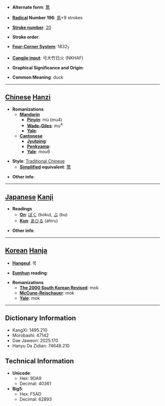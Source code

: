 * '''Alternate form''': [[鹜]]

* '''[[Wiktionary:Chinese radical index| Radical]] Number 196''': [[Wiktionary:Chinese radical index 鳥|鳥]]+9 strokes

* '''[[Wiktionary:Chinese total strokes index|Stroke number]]''': [[Wiktionary:Chinese total strokes index 20|20]]

* '''Stroke order''': 

* '''[[Wiktionary:Chinese four corner index|Four-Corner System]]''': 1832<sub>7</sub>

* '''[[Wiktionary:Chinese Cangjie index|Cangjie input]]''': 弓大竹日火 (NKHAF)

* '''Graphical Significance and Origin''': 

* '''Common Meaning''': duck

----

== [[Chinese]] [[Hanzi]] ==

* '''Romanizations'''
** '''[[Mandarin]]'''
*** '''[[Pinyin]]''': mù (mu4)
*** '''[[Wade-Giles]]''': mu<sup>4</sup>
*** '''[[Yale]]''': 
** '''[[Cantonese]]'''
*** '''[[Jyutping]]''':
*** '''[[Penkyamp]]''': 
*** '''[[Yale]]''': mou6

* '''Style''': [[Traditional Chinese]] 
** '''[[Simplified Chinese|Simplified]] equivalent''': [[鹜]]

* '''Other info''': 

----

== [[Japanese]] [[Kanji]] ==

* '''Readings'''
** '''[[On]]''': [[ぼく]] (boku), [[ぶ]] (bu)
** '''[[Kun]]''': [[あひる]] (ahiru)

* '''Other info''':  

----

== [[Korean]] [[Hanja]] ==

* '''[[Hangeul]]''': 목

* '''[[Eumhun]] reading''': 

* '''Romanizations'''
** '''[[The 2000 South Korean Revised Romanization|The 2000 South Korean Revised]]''': mok
** '''[[McCune-Reischauer]]''': mok
** '''[[Yale]]''': mok

----

== Dictionary Information ==

* KangXi: 1495.210
* Morobashi: 47142
* Dae Jaweon: 2025.170
* Hanyu Da Zidian: 74648.210

== Technical Information ==

* '''Unicode''':
** Hex: 9DA9
** Decimal: 40361
* '''Big5''':
** Hex: F5AD
** Decimal: 62893